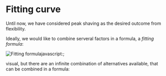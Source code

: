 # Fitting curve

Until now, we have considered peak shaving as the desired outcome from flexibility. 

Ideally, we would like to combine serveral factors in a formula, a *fitting formula*:

![Fitting formula](../../www/images/fitting/fitting-formula.png)javascript:;


visual, but there are an infinite combination of alternatives available, that can be combined in a formula: 


